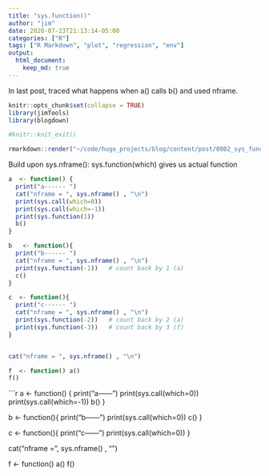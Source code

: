 ```yaml
---
title: "sys.function()"
author: "jim"
date: 2020-07-23T21:13:14-05:00
categories: ["R"]
tags: ["R Markdown", "plot", "regression", "env"]
output:  
  html_document:
    keep_md: true
---
```

In last post, traced what happens when a() calls b() and used nframe.


```r
knitr::opts_chunk$set(collapse = TRUE)
library(jimTools)
library(blogdown)

#knitr::knit_exit()
```
```r

rmarkdown::render("~/code/hugo_projects/blog/content/post/0002_sys_function.Rmd")
```



Build upon sys.nframe():
sys.function(which)  gives us actual function
```r

a  <- function() {
  print("a------ ")
  cat("nframe = ", sys.nframe() , "\n")
  print(sys.call(which=0))
  print(sys.call(which=-1))
  print(sys.function(1))
  b()
}

b   <- function(){ 
  print("b------ ")
  cat("nframe = ", sys.nframe() , "\n")
  print(sys.function(-1))   # count back by 1 (a)
  c()
}

c  <- function(){ 
  print("c------ ")
  cat("nframe = ", sys.nframe() , "\n")
  print(sys.function(-2))   # count back by 2 (a)
  print(sys.function(-3))   # count back by 3 (f)
}


cat("nframe = ", sys.nframe() , "\n")

f  <- function() a()
f()
```
```r

a  <- function() {
  print("a------ ")
  print(sys.call(which=0))
  print(sys.call(which=-1))
  b()
}

b   <- function(){ 
  print("b------ ")
  print(sys.call(which=0))
  c()
}

c  <- function(){ 
  print("c------ ")
  print(sys.call(which=0))
}


cat("nframe = ", sys.nframe() , "\n")

f  <- function() a()
f()

